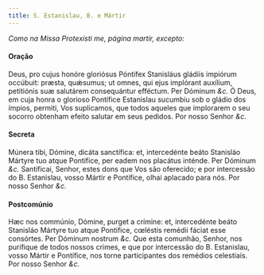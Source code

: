 ```yaml
---
title: S. Estanislau, B. e Mártir
---
```


<em>Como na Missa Protexísti me, página martir, excepto:</em>

#### Oração

<div class="grid grid-cols-2 gap-5">
  <span class="text-justify">
    Deus, pro cujus honóre gloriósus Póntifex Stanisláus gládiis impiórum
    occúbuit: præsta, quǽsumus; ut omnes, qui ejus implórant auxílium,
    petitiónis suæ salutárem consequántur efféctum. Per Dóminum <em>&c.</em>
  </span>
  <span class="text-justify">
    Ó Deus, em cuja honra o glorioso Pontífice Estanislau sucumbiu sob o gládio
    dos ímpios, permiti, Vos suplicamos, que todos aqueles que implorarem o seu
    socorro obtenham efeito salutar em seus pedidos. Por nosso Senhor
    <em>&c.</em>
  </span>
</div>

#### Secreta

<div class="grid grid-cols-2 gap-5">
  <span class="text-justify">
    Múnera tibi, Dómine, dicáta sanctífica: et, intercedénte beáto Stanisláo
    Mártyre tuo atque Pontífice, per eadem nos placátus inténde. Per Dóminum
    <em>&c.</em>
  </span>
  <span class="text-justify">
    Santificai, Senhor, estes dons que Vos são oferecido; e por intercessão do
    B. Estanislau, vosso Mártir e Pontífice, olhai aplacado para nós. Por nosso
    Senhor <em>&c.</em>
  </span>
</div>

#### Postcomúnio

<div class="grid grid-cols-2 gap-5">
  <span class="text-justify">
    Hæc nos commúnio, Dómine, purget a crímine: et, intercedénte beáto Stanisláo
    Mártyre tuo atque Pontifice, cœléstis remédii fáciat esse consórtes. Per
    Dóminum nostrum <em>&c.</em>
  </span>
  <span class="text-justify">
    Que esta comunhão, Senhor, nos purifique de todos nossos crimes, e que por
    intercessão do B. Estanislau, vosso Mártir e Pontífice, nos torne
    participantes dos remédios celestiais. Por nosso Senhor <em>&c.</em>
  </span>
</div>
